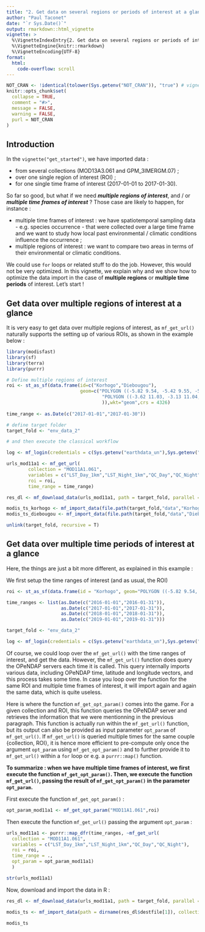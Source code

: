 ```yaml
---
title: "2. Get data on several regions or periods of interest at a glance"
author: "Paul Taconet"
date: "`r Sys.Date()`"
output: rmarkdown::html_vignette
vignette: >
  %\VignetteIndexEntry{2. Get data on several regions or periods of interest at a glance}
  %\VignetteEngine{knitr::rmarkdown}
  %\VignetteEncoding{UTF-8}
format:
  html:
    code-overflow: scroll
---
```


```r
NOT_CRAN <- !identical(tolower(Sys.getenv("NOT_CRAN")), "true") # vignette will not be executed when tested on the cran
knitr::opts_chunk$set(
  collapse = TRUE,
  comment = "#>",
  message = FALSE,
  warning = FALSE,
  purl = NOT_CRAN
)
```

## Introduction

In the `vignette("get_started")`, we have imported data : 

* from several collections (MOD13A3.061 and GPM_3IMERGM.07) ;
* over one single region of interest (ROI) ;
* for one single time frame of interest (2017-01-01 to 2017-01-30).

So far so good, but what if we need ***multiple regions of interest***, and / or ***multiple time frames of interest*** ? Those case are likely to happen, for instance :

* multiple time frames of interest : we have spatiotemporal sampling data - e.g. species occurrence - that were collected over a large time frame and we want to study how local past environmental / climatic conditions influence the occurrence ;
* multiple regions of interest : we want to compare two areas in terms of their environmental or climatic conditions.

We could use `for` loops or related stuff to do the job. However, this would not be very optimized. In this vignette, we explain why and we show how to optimize the data import in the case of **multiple regions** or **multiple time periods** of interest. Let's start ! 

## Get data over multiple regions of interest at a glance

It is very easy to get data over multiple regions of interest, as `mf_get_url()` naturally supports the setting up of various ROIs, as shown in the example below :

```r
library(modisfast)
library(sf)
library(terra)
library(purrr)
```


```r

# Define multiple regions of interest
roi <- st_as_sf(data.frame(id=c("Korhogo","Diebougou"),
                           geom=c("POLYGON ((-5.82 9.54, -5.42 9.55, -5.41 8.84, -5.81 8.84, -5.82 9.54))",
                                   "POLYGON ((-3.62 11.03, -3.13 11.04, -3.11 10.60, -3.60 10.60, -3.62 11.03))"
                                   )),wkt="geom",crs = 4326)
                                   
time_range <- as.Date(c("2017-01-01","2017-01-30"))

# define target folder
target_fold <- "env_data_2"

# and then execute the classical workflow

log <- mf_login(credentials = c(Sys.getenv("earthdata_un"),Sys.getenv("earthdata_pw")))

urls_mod11a1 <- mf_get_url(
        collection = "MOD11A1.061",
        variables = c("LST_Day_1km","LST_Night_1km","QC_Day","QC_Night"),
        roi = roi,
        time_range = time_range)

res_dl <- mf_download_data(urls_mod11a1, path = target_fold, parallel = TRUE)

modis_ts_korhogo <- mf_import_data(file.path(target_fold,"data","Korhogo","MOD11A1.061"), collection = "MOD11A1.061")
modis_ts_diebougou <- mf_import_data(file.path(target_fold,"data","Diebougou","MOD11A1.061"), collection = "MOD11A1.061")

```

```r
unlink(target_fold, recursive = T)
```

## Get data over multiple time periods of interest at a glance

Here, the things are just a bit more different, as explained in this example :

We first setup the time ranges of interest (and as usual, the ROI)

```r
roi <- st_as_sf(data.frame(id = "Korhogo", geom="POLYGON ((-5.82 9.54, -5.42 9.55, -5.41 8.84, -5.81 8.84, -5.82 9.54))"),wkt="geom",crs = 4326)

time_ranges <- list(as.Date(c("2016-01-01","2016-01-31")),
                    as.Date(c("2017-01-01","2017-01-31")),
                    as.Date(c("2018-01-01","2018-01-31")),
                    as.Date(c("2019-01-01","2019-01-31")))

target_fold <- "env_data_2"

log <- mf_login(credentials = c(Sys.getenv("earthdata_un"),Sys.getenv("earthdata_pw")))

```

Of course, we could loop over the `mf_get_url()` with the time ranges of interest, and get the data. However, the `mf_get_url()` function does query the OPeNDAP servers each time it is called. This query internally imports various data, including OPeNDAP time, latitude and longitude vectors, and this process takes some time. In case you loop over the function for the same ROI and multiple time frames of interest, it will import again and again the same data, which is quite useless.

Here is where the function `mf_get_opt_param()` comes into the game. For a given collection and ROI, this function queries the OPeNDAP server and retrieves the information that we were mentionning in the previous paragraph. This function is actually run within the `mf_get_url()` function, but its output can also be provided as input parameter `opt_param` of `mf_get_url()`. If `mf_get_url()` is queried multiple times for the same couple {collection, ROI}, it is hence more efficient to pre-compute only once the argument `opt_param` using `mf_get_opt_param()` and to further provide it to `mf_get_url()` within a `for` loop or e.g. a `purrr::map()` function.

**To summarize : when we have multiple time frames of interest, we first execute the function `mf_get_opt_param()`. Then, we execute the function `mf_get_url()`, passing the result of `mf_get_opt_param()` in the parameter `opt_param`.**

First execute the function `mf_get_opt_param()` : 

```r

opt_param_mod11a1 <- mf_get_opt_param("MOD11A1.061",roi)

```

Then execute the function `mf_get_url()` passing the argument `opt_param` :

```r

urls_mod11a1 <- purrr::map_dfr(time_ranges, ~mf_get_url( 
  collection = "MOD11A1.061",
  variables = c("LST_Day_1km","LST_Night_1km","QC_Day","QC_Night"),
  roi = roi,
  time_range = .,
  opt_param = opt_param_mod11a1)
  )

str(urls_mod11a1)

```

Now, download and import the data in R :

```r

res_dl <- mf_download_data(urls_mod11a1, path = target_fold, parallel = TRUE)

modis_ts <- mf_import_data(path = dirname(res_dl$destfile[1]), collection = "MOD11A1.061")

modis_ts

```


